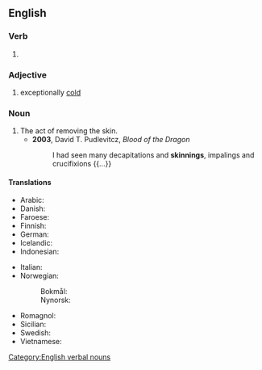 ==English==

===Verb===
{{head|en|verb form}}

# {{present participle of|en|skin|nocat=1}}

===Adjective===
{{head|en|adjective}}

# {{lb|en|Ireland|colloquial|regarding the|_|weather}} exceptionally [[cold]]
{{rfquote|en}}

===Noun===
{{en-noun}}

# The act of removing the skin.
#* '''2003''', David T. Pudlevitcz, ''Blood of the Dragon''
#*: I had seen many decapitations and '''skinnings''', impalings and crucifixions {{...}}

====Translations====
{{trans-top|act of removing skin}}
* Arabic: {{t|ar|سلخ}}
* Danish: {{t|da|flåning}}
* Faroese: {{t|fo|fletting}}
* Finnish: {{t+|fi|nylkeminen}}
* German: {{t|de|Ausstoßen}}
* Icelandic: {{t|is|fláning|f}}
* Indonesian: {{t+|id|menguliti}}
{{trans-mid}}
* Italian: {{t|it|scorticamento|m}}
* Norwegian:
*: Bokmål: {{t|nb|flåing}}
*: Nynorsk: {{t|nn|flåing}}
* Romagnol: {{t|rgn|abrașiôn|f}}
* Sicilian: {{t|scn|scurciatina}}
* Swedish: {{t|sv|flåning|c}}
* Vietnamese: {{t|vi|lột da}}
{{trans-bottom}}

[[Category:English verbal nouns]]